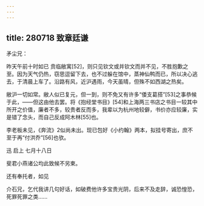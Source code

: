 ```yaml
---
---
---
```

title: 280718 致章廷谦
---




矛尘兄：

昨天午前十时如已 贲临敝寓[52]，则只见钦文或并钦文而并不见，不胜抱歉之至。因为天气仍热，窃思逗留下去，也不过躲在馆中，蒸神仙鸭而已，所以决心逃去，于清晨上车了。沿路有风，近沪遇雨，今天虽晴，但殊不如西湖之热矣。

敝沪一切如常。敝人似已复元，但一到，则不免又有许多“倭支葛搭”[53]之事恭候于此，——但这由他去罢。将《抱经堂书目》[54]和上海两三书店之书目一较其中所开之价值，廉者不多，较贵者反而多，我辈以为杭州地较僻，书价亦应较廉，实是错了念头，而自己反成阿木林[55]也。

李老板未见，《奔流》2似尚未出。现已包好《小约翰》两本，拟挂号寄出，庶不至于再“付洪乔”[56]也欤。

迅 启上 七月十八日

斐君小燕诸公均此致候不另柬。

还有奉托者，如见

介石兄，乞代我讲几句好话，如破费他许多宝贵光阴，后来不及走辞，诚恐惶恐，死罪死罪之类……